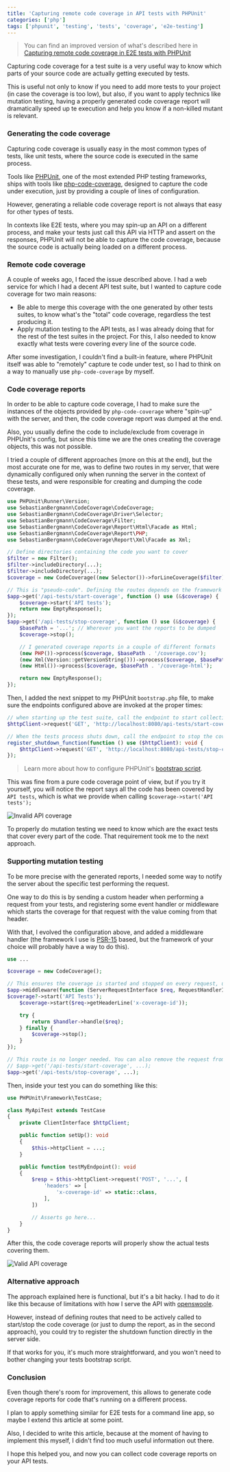 ```yaml
---
title: 'Capturing remote code coverage in API tests with PHPUnit'
categories: ['php']
tags: ['phpunit', 'testing', 'tests', 'coverage', 'e2e-testing']
---
```


> You can find an improved version of what's described here in [Capturing remote code coverage in E2E tests with PHPUnit](/2024/02/23/capturing-remote-code-coverage-in-e2e-tests-with-phpunit/)

Capturing code coverage for a test suite is a very useful way to know which parts of your source code are actually getting executed by tests.

This is useful not only to know if you need to add more tests to your project (in case the coverage is too low), but also, if you want to apply technics like mutation testing, having a properly generated code coverage report will dramatically speed up te execution and help you know if a non-killed mutant is relevant.

### Generating the code coverage

Capturing code coverage is usually easy in the most common types of tests, like unit tests, where the source code is executed in the same process.

Tools like [PHPUnit](https://phpunit.de/), one of the most extended PHP testing frameworks, ships with tools like [php-code-coverage](https://github.com/sebastianbergmann/php-code-coverage), designed to capture the code under execution, just by providing a couple of lines of configuration.

However, generating a reliable code coverage report is not always that easy for other types of tests.

In contexts like E2E tests, where you may spin-up an API on a different process, and make your tests just call this API via HTTP and assert on the responses, PHPUnit will not be able to capture the code coverage, because the source code is actually being loaded on a different process.

### Remote code coverage

A couple of weeks ago, I faced the issue described above. I had a web service for which I had a decent API test suite, but I wanted to capture code coverage for two main reasons:

* Be able to merge this coverage with the one generated by other tests suites, to know what's the "total" code coverage, regardless the test producing it.
* Apply mutation testing to the API tests, as I was already doing that for the rest of the test suites in the project. For this, I also needed to know exactly what tests were covering every line of the source code.

After some investigation, I couldn't find a built-in feature, where PHPUnit itself was able to "remotely" capture te code under test, so I had to think on a way to manually use `php-code-coverage` by myself.

### Code coverage reports

In order to be able to capture code coverage, I had to make sure the instances of the objects provided by `php-code-coverage` where "spin-up" with the server, and then, the code coverage report was dumped at the end.

Also, you usually define the code to include/exclude from coverage in PHPUnit's config, but since this time we are the ones creating the coverage objects, this was not possible.

I tried a couple of different approaches (more on this at the end), but the most accurate one for me, was to define two routes in my server, that were dynamically configured only when running the server in the context of these tests, and were responsible for creating and dumping the code coverage.

```php
use PHPUnit\Runner\Version;
use SebastianBergmann\CodeCoverage\CodeCoverage;
use SebastianBergmann\CodeCoverage\Driver\Selector;
use SebastianBergmann\CodeCoverage\Filter;
use SebastianBergmann\CodeCoverage\Report\Html\Facade as Html;
use SebastianBergmann\CodeCoverage\Report\PHP;
use SebastianBergmann\CodeCoverage\Report\Xml\Facade as Xml;

// Define directories containing the code you want to cover
$filter = new Filter();
$filter->includeDirectory(...);
$filter->includeDirectory(...);
$coverage = new CodeCoverage((new Selector())->forLineCoverage($filter), $filter);

// This is "pseudo-code". Defining the routes depends on the framework you use
$app->get('/api-tests/start-coverage', function () use (&$coverage) {
    $coverage->start('API tests');
    return new EmptyResponse();
});
$app->get('/api-tests/stop-coverage', function () use (&$coverage) {
    $basePath = '...'; // Wherever you want the reports to be dumped
    $coverage->stop();

    // I generated coverage reports in a couple of different formats
    (new PHP())->process($coverage, $basePath . '/coverage.cov');
    (new Xml(Version::getVersionString()))->process($coverage, $basePath . '/coverage-xml');
    (new Html())->process($coverage, $basePath . '/coverage-html');

    return new EmptyResponse();
});
```

Then, I added the next snippet to my PHPUnit `bootstrap.php` file, to make sure the endpoints configured above are invoked at the proper times:

```php
// when starting up the test suite, call the endpoint to start collecting coverage
$httpClient->request('GET', 'http://localhost:8080/api-tests/start-coverage');

// When the tests process shuts down, call the endpoint to stop the coverage
register_shutdown_function(function () use ($httpClient): void {
    $httpClient->request('GET', 'http://localhost:8080/api-tests/stop-coverage');
});
```

> Learn more about how to configure PHPUnit's [bootstrap script](https://phpunit.readthedocs.io/en/9.5/configuration.html#the-bootstrap-attribute).

This was fine from a pure code coverage point of view, but if you try it yourself, you will notice the report says all the code has been covered by `API tests`, which is what we provide when calling `$coverage->start('API tests');`

![Invalid API coverage](/assets/img/remote-coverage/invalid-api-coverage.png)

To properly do mutation testing we need to know which are the exact tests that cover every part of the code. That requirement took me to the next approach.

### Supporting mutation testing

To be more precise with the generated reports, I needed some way to notify the server about the specific test performing the request.

One way to do this is by sending a custom header when performing a request from your tests, and registering some event handler or middleware which starts the coverage for that request with the value coming from that header.

With that, I evolved the configuration above, and added a middleware handler (the framework I use is [PSR-15](https://www.php-fig.org/psr/psr-15/) based, but the framework of your choice will probably have a way to do this).

```php
use ...

$coverage = new CodeCoverage();

// This ensures the coverage is started and stopped on every request, using the "x-coverage-id" header as the ID.
$app->middleware(function (ServerRequestInterface $req, RequestHandlerInterface $handler) use (&$coverage) {
$coverage?->start('API Tests');
    $coverage->start($req->getHeaderLine('x-coverage-id'));

    try {
        return $handler->handle($req);
    } finally {
        $coverage->stop();
    }
});

// This route is no longer needed. You can also remove the request from your bootstrap script
// $app->get('/api-tests/start-coverage', ...);
$app->get('/api-tests/stop-coverage', ...);
```

Then, inside your test you can do something like this:

```php
use PHPUnit\Framework\TestCase;

class MyApiTest extends TestCase
{
    private ClientInterface $httpClient;

    public function setUp(): void
    {
        $this->httpClient = ...;
    }

    public function testMyEndpoint(): void
    {
        $resp = $this->httpClient->request('POST', '...', [
            'headers' => [
                'x-coverage-id' => static::class,
            ],
        ])

        // Asserts go here...
    }
}
```

After this, the code coverage reports will properly show the actual tests covering them.

![Valid API coverage](/assets/img/remote-coverage/valid-api-coverage.png)

### Alternative approach

The approach explained here is functional, but it's a bit hacky. I had to do it like this because of limitations with how I serve the API with [openswoole](https://openswoole.com).

However, instead of defining routes that need to be actively called to start/stop the code coverage (or just to dump the report, as in the second approach), you could try to register the shutdown function directly in the server side.

If that works for you, it's much more straightforward, and you won't need to bother changing your tests bootstrap script.

### Conclusion

Even though there's room for improvement, this allows to generate code coverage reports for code that's running on a different process.

I plan to apply something similar for E2E tests for a command line app, so maybe I extend this article at some point.

Also, I decided to write this article, because at the moment of having to implement this myself, I didn't find too much useful information out there.

I hope this helped you, and now you can collect code coverage reports on your API tests.
